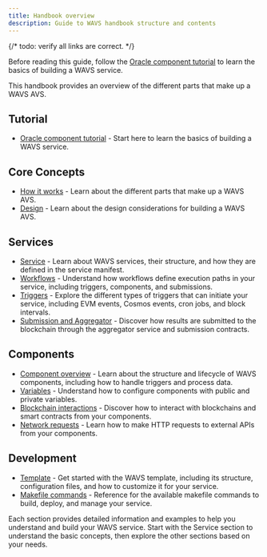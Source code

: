 ```yaml
---
title: Handbook overview
description: Guide to WAVS handbook structure and contents
---
```

<!--docsignore
docsignore-->

<Callout title="Follow the tutorial" type="info">
{/* todo: verify all links are correct. */}

Before reading this guide, follow the [Oracle component tutorial](/tutorial/1-overview) to learn the basics of building a WAVS service.

</Callout>

This handbook provides an overview of the different parts that make up a WAVS AVS.

## Tutorial

- [Oracle component tutorial](/tutorial/1-overview) - Start here to learn the basics of building a WAVS service.

## Core Concepts

- [How it works](../how-it-works) - Learn about the different parts that make up a WAVS AVS.
- [Design](../design) - Learn about the design considerations for building a WAVS AVS.

## Services

- [Service](./service) - Learn about WAVS services, their structure, and how they are defined in the service manifest.
- [Workflows](./workflows) - Understand how workflows define execution paths in your service, including triggers, components, and submissions.
- [Triggers](./triggers) - Explore the different types of triggers that can initiate your service, including EVM events, Cosmos events, cron jobs, and block intervals.
- [Submission and Aggregator](./submission) - Discover how results are submitted to the blockchain through the aggregator service and submission contracts.

## Components
- [Component overview](./components/component) - Learn about the structure and lifecycle of WAVS components, including how to handle triggers and process data.
- [Variables](./components/variables) - Understand how to configure components with public and private variables.
- [Blockchain interactions](./components/blockchain-interactions) - Discover how to interact with blockchains and smart contracts from your components.
- [Network requests](./components/network-requests) - Learn how to make HTTP requests to external APIs from your components.


## Development
- [Template](./template) - Get started with the WAVS template, including its structure, configuration files, and how to customize it for your service.
- [Makefile commands](./commands) - Reference for the available makefile commands to build, deploy, and manage your service.

Each section provides detailed information and examples to help you understand and build your WAVS service. Start with the Service section to understand the basic concepts, then explore the other sections based on your needs.
